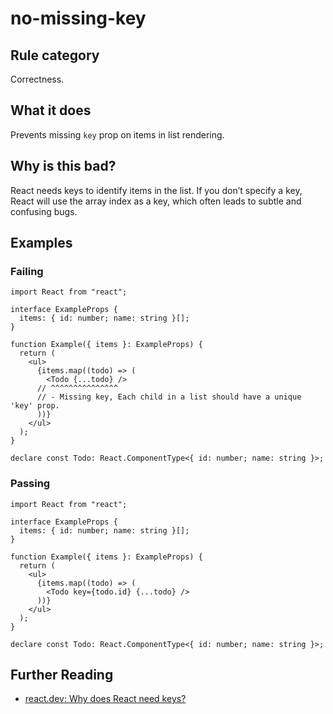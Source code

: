 # no-missing-key

## Rule category

Correctness.

## What it does

Prevents missing `key` prop on items in list rendering.

## Why is this bad?

React needs keys to identify items in the list. If you don’t specify a key, React will use the array index as a key, which often leads to subtle and confusing bugs.

## Examples

### Failing

```tsx twoslash
import React from "react";

interface ExampleProps {
  items: { id: number; name: string }[];
}

function Example({ items }: ExampleProps) {
  return (
    <ul>
      {items.map((todo) => (
        <Todo {...todo} />
      // ^^^^^^^^^^^^^^^
      // - Missing key, Each child in a list should have a unique 'key' prop.
      ))}
    </ul>
  );
}

declare const Todo: React.ComponentType<{ id: number; name: string }>;
```

### Passing

```tsx twoslash
import React from "react";

interface ExampleProps {
  items: { id: number; name: string }[];
}

function Example({ items }: ExampleProps) {
  return (
    <ul>
      {items.map((todo) => (
        <Todo key={todo.id} {...todo} />
      ))}
    </ul>
  );
}

declare const Todo: React.ComponentType<{ id: number; name: string }>;
```

## Further Reading

- [react.dev: Why does React need keys?](https://react.dev/learn/rendering-lists#why-does-react-need-keys)
